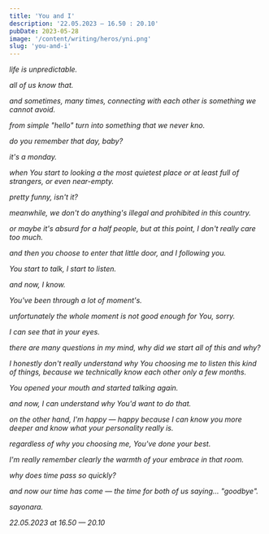 ```yaml
---
title: 'You and I'
description: '22.05.2023 — 16.50 : 20.10'
pubDate: 2023-05-28
image: '/content/writing/heros/yni.png'
slug: 'you-and-i'
---
```


<i>
life is unpredictable.

all of us know that.

and sometimes, many times, connecting with each other is something we cannot avoid.

from simple "hello" turn into something that we never kno.

do you remember that day, baby?

it's a monday.

when You start to looking a the most quietest place or at least full of strangers, or even near-empty.

pretty funny, isn't it?

meanwhile, we don't do anything's illegal and prohibited in this country.

or maybe it's absurd for a half people, but at this point, I don't really care too much.

and then you choose to enter that little door, and I following you.

You start to talk, I start to listen.

and now, I know.

You've been through a lot of moment's.

unfortunately the whole moment is not good enough for You, sorry.

I can see that in your eyes.

there are many questions in my mind, why did we start all of this and why?

I honestly don't really understand why You choosing me to listen this kind of things, because we technically know each other only a few months.

You opened your mouth and started talking again.

and now, I can understand why You'd want to do that.

on the other hand, I'm happy — happy because I can know you more deeper and know what your personality really is.

regardless of why you choosing me, You've done your best.

I'm really remember clearly the warmth of your embrace in that room.

why does time pass so quickly?

and now our time has come — the time for both of us saying... "goodbye".

sayonara.

22.05.2023 at 16.50 — 20.10

</i>
